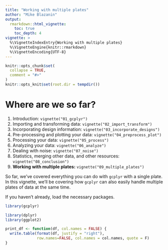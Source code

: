 ```yaml
---
title: "Working with multiple plates"
author: "Mike Blazanin"
output: 
  rmarkdown::html_vignette:
    toc: true
    toc_depth: 4
vignette: >
  %\VignetteIndexEntry{Working with multiple plates}
  %\VignetteEngine{knitr::rmarkdown}
  %\VignetteEncoding{UTF-8}
---
```


```r
knitr::opts_chunk$set(
  collapse = TRUE,
  comment = "#>"
)
knitr::opts_knit$set(root.dir = tempdir())
```

# Where are we so far?

1. Introduction: `vignette("01_gcplyr")`
2. Importing and transforming data: `vignette("02_import_transform")`
3. Incorporating design information: `vignette("03_incorporate_designs")`
4. Pre-processing and plotting your data: `vignette("04_preprocess_plot")`
5. Processing your data: `vignette("05_process")`
6. Analyzing your data: `vignette("06_analyze")`
7. Dealing with noise: `vignette("07_noise")`
8. Statistics, merging other data, and other resources: `vignette("08_conclusion")`
9. **Working with multiple plates:** `vignette("09_multiple_plates")`


So far, we've covered everything you can do with `gcplyr` with a single plate. In this vignette, we'll be covering how `gcplyr` can also easily handle multiple plates of data at the same time.

If you haven't already, load the necessary packages.

```r
library(gcplyr)

library(dplyr)
library(ggplot2)
```

```r
print_df <- function(df, col.names = FALSE) {
  write.table(format(df, justify = "right"),
              row.names=FALSE, col.names = col.names, quote = F)
}
```




